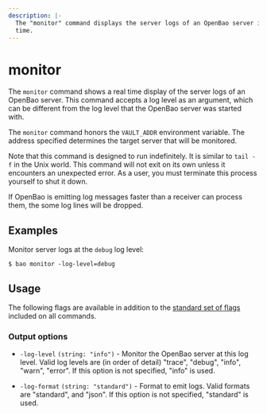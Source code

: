 ```yaml
---
description: |-
  The "monitor" command displays the server logs of an OpenBao server in real
  time.
---
```


# monitor

The `monitor` command shows a real time display of the server logs of an OpenBao
server. This command accepts a log level as an argument, which can be different
from the log level that the OpenBao server was started with.

The `monitor` command honors the `VAULT_ADDR` environment variable. The address
specified determines the target server that will be monitored.

Note that this command is designed to run indefinitely. It is similar to
`tail -f` in the Unix world. This command will not exit on its own unless
it encounters an unexpected error. As a user, you must terminate this
process yourself to shut it down.

If OpenBao is emitting log messages faster than a receiver can process them, the
some log lines will be dropped.

## Examples

Monitor server logs at the `debug` log level:

```shell-session
$ bao monitor -log-level=debug
```

## Usage

The following flags are available in addition to the [standard set of
flags](index.mdx) included on all commands.

### Output options

- `-log-level` `(string: "info")` - Monitor the OpenBao server at this log level.
  Valid log levels are (in order of detail) "trace", "debug", "info",
  "warn", "error". If this option is not specified, "info" is used.

- `-log-format` `(string: "standard")` - Format to emit logs.
  Valid formats are "standard", and "json". 
  If this option is not specified, "standard" is used.
